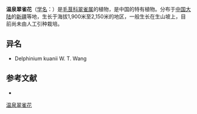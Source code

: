 {{Speciesbox
| name = 温泉翠雀花
| status = 
| status_system = 
| image =
| genus = Delphinium
| species = winklerianum
| authority = Huth in Bot.
}}

'''温泉翠雀花'''（[[学名|学名]]：{{lang|la|''Delphinium winklerianum''}}）是[[毛茛科|毛茛科]][[翠雀属|翠雀属]]的植物，是中国的特有植物。分布于[[中国大陆|中国大陆]]的[[新疆|新疆]]等地，生长于海拔1,900米至2,150米的地区，一般生长在生山坡上，目前尚未由人工引种栽培。

== 异名 ==
* Delphinium kuanii W. T. Wang

== 参考文献 ==
<div class="references-small">
* {{cite web| url =http://www.bioinfo.cn/db05/KmzwSpecies.php?action=view&id=18538| title =温泉翠雀花| work =《中国高等植物数据库全库》| publisher =中国科学院微生物研究所| author =昆明植物研究所| accessdate =2009-02-25| deadurl =yes| archiveurl =https://web.archive.org/web/20160305005448/http://www.bioinfo.cn/db05/KmzwSpecies.php?action=view&id=18538| archivedate =2016-03-05}}
</div>
{{Taxonbar|from=Q15228440}}

[[Category:翠雀属|温泉翠雀花]]


{{植物小作品}}